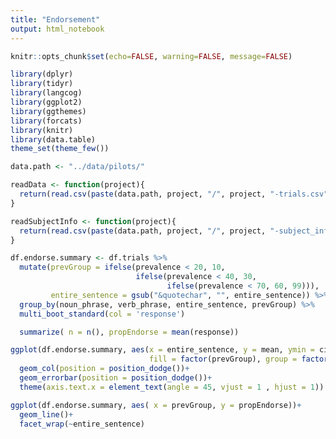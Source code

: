 ```yaml
---
title: "Endorsement"
output: html_notebook
---
```





```r
knitr::opts_chunk$set(echo=FALSE, warning=FALSE, message=FALSE)
```


```r
library(dplyr)
library(tidyr)
library(langcog)
library(ggplot2)
library(ggthemes)
library(forcats)
library(knitr)
library(data.table)
theme_set(theme_few())

data.path <- "../data/pilots/"

readData <- function(project){
  return(read.csv(paste(data.path, project, "/", project, "-trials.csv", sep = "")))
}

readSubjectInfo <- function(project){
  return(read.csv(paste(data.path, project, "/", project, "-subject_information.csv", sep = "")))
}
```

```r
df.endorse.summary <- df.trials %>%
  mutate(prevGroup = ifelse(prevalence < 20, 10,
                            ifelse(prevalence < 40, 30,
                                   ifelse(prevalence < 70, 60, 99))),
         entire_sentence = gsub("&quotechar", "", entire_sentence)) %>%
  group_by(noun_phrase, verb_phrase, entire_sentence, prevGroup) %>%
  multi_boot_standard(col = 'response')

  summarize( n = n(), propEndorse = mean(response))
```


```r
ggplot(df.endorse.summary, aes(x = entire_sentence, y = mean, ymin = ci_lower, ymax = ci_upper,
                               fill = factor(prevGroup), group = factor(prevGroup)))+
  geom_col(position = position_dodge())+
  geom_errorbar(position = position_dodge())+
  theme(axis.text.x = element_text(angle = 45, vjust = 1 , hjust = 1))
```


```r
ggplot(df.endorse.summary, aes( x = prevGroup, y = propEndorse))+
  geom_line()+
  facet_wrap(~entire_sentence)
```



